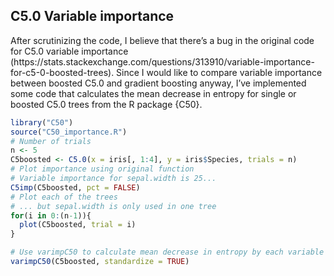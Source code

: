 ## C5.0 Variable importance

After scrutinizing the code, I believe that there's a bug in the original code for C5.0 variable importance (https://stats.stackexchange.com/questions/313910/variable-importance-for-c5-0-boosted-trees). 
Since I would like to compare variable importance between boosted C5.0 and gradient boosting anyway, I've implemented some code that calculates the mean decrease in entropy for single or boosted C5.0 trees from the R package {C50}.


```r
library("C50")
source("C50_importance.R")
# Number of trials
n <- 5
C5boosted <- C5.0(x = iris[, 1:4], y = iris$Species, trials = n) 
# Plot importance using original function
# Variable importance for sepal.width is 25...
C5imp(C5boosted, pct = FALSE)
# Plot each of the trees
# ... but sepal.width is only used in one tree
for(i in 0:(n-1)){
  plot(C5boosted, trial = i)
}

# Use varimpC50 to calculate mean decrease in entropy by each variable
varimpC50(C5boosted, standardize = TRUE)

```
